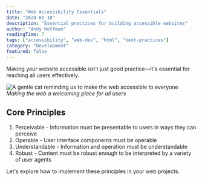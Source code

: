 ```yaml
---
title: "Web Accessibility Essentials"
date: "2024-01-18"
description: "Essential practices for building accessible websites"
author: "Andy Hoffman"
readingTime: 7
tags: ["accessibility", "web-dev", "html", "best-practices"]
category: "Development"
featured: false
---
```


Making your website accessible isn't just good practice—it's essential for reaching all users effectively.

![A gentle cat reminding us to make the web accessible to everyone](https://placecats.com/millie/800/450?fit=cover&position=center)
_Making the web a welcoming place for all users_

## Core Principles

1. Perceivable - Information must be presentable to users in ways they can perceive
2. Operable - User interface components must be operable
3. Understandable - Information and operation must be understandable
4. Robust - Content must be robust enough to be interpreted by a variety of user agents

Let's explore how to implement these principles in your web projects.
